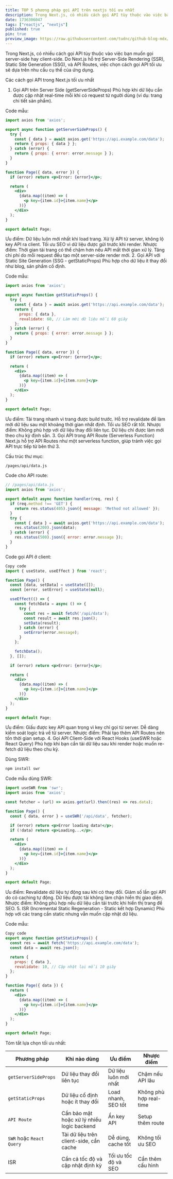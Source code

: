 ```yaml
---
title: TOP 5 phương pháp gọi API trên nextjs tối ưu nhất
description: Trong Next.js, có nhiều cách gọi API tùy thuộc vào việc bạn muốn gọi server-side hay client-side. Do Next.js hỗ trợ Server-Side Rendering (SSR), Static Site Generation (SSG), và API Routes, việc chọn cách gọi API tối ưu sẽ dựa trên nhu cầu cụ thể của ứng dụng.
date: 1736306047
tags: ["reactjs", "nextjs"]
published: true
pin: true
preview_image: https://raw.githubusercontent.com/tudnc/github-blog-mdx/refs/heads/images/top-5-phuong-phap-goi-api-tren-nextjs-hieu-qua.png
---
```


Trong Next.js, có nhiều cách gọi API tùy thuộc vào việc bạn muốn gọi server-side hay client-side. Do Next.js hỗ trợ Server-Side Rendering (SSR), Static Site Generation (SSG), và API Routes, việc chọn cách gọi API tối ưu sẽ dựa trên nhu cầu cụ thể của ứng dụng.

Các cách gọi API trong Next.js tối ưu nhất
1. Gọi API trên Server Side (getServerSideProps)
Phù hợp khi dữ liệu cần được cập nhật real-time mỗi khi có request từ người dùng (ví dụ: trang chi tiết sản phẩm).

Code mẫu:
```jsx
import axios from 'axios';

export async function getServerSideProps() {
  try {
    const { data } = await axios.get('https://api.example.com/data');
    return { props: { data } };
  } catch (error) {
    return { props: { error: error.message } };
  }
}

function Page({ data, error }) {
  if (error) return <p>Error: {error}</p>;

  return (
    <div>
      {data.map((item) => (
        <p key={item.id}>{item.name}</p>
      ))}
    </div>
  );
}

export default Page;
```

Ưu điểm:
Dữ liệu luôn mới nhất khi load trang.
Xử lý API từ server, không lộ key API ra client.
Tối ưu SEO vì dữ liệu được gửi trước khi render.
Nhược điểm:
Thời gian tải trang có thể chậm hơn nếu API mất thời gian xử lý.
Tăng chi phí do mỗi request đều tạo một server-side render mới.
2. Gọi API với Static Site Generation (SSG - getStaticProps)
Phù hợp cho dữ liệu ít thay đổi như blog, sản phẩm cố định.

Code mẫu:
```jsx
import axios from 'axios';

export async function getStaticProps() {
  try {
    const { data } = await axios.get('https://api.example.com/data');
    return {
      props: { data },
      revalidate: 60, // Làm mới dữ liệu mỗi 60 giây
    };
  } catch (error) {
    return { props: { error: error.message } };
  }
}

function Page({ data, error }) {
  if (error) return <p>Error: {error}</p>;

  return (
    <div>
      {data.map((item) => (
        <p key={item.id}>{item.name}</p>
      ))}
    </div>
  );
}

export default Page;
```

Ưu điểm:
Tải trang nhanh vì trang được build trước.
Hỗ trợ revalidate để làm mới dữ liệu sau một khoảng thời gian nhất định.
Tối ưu SEO rất tốt.
Nhược điểm:
Không phù hợp với dữ liệu thay đổi liên tục.
Dữ liệu chỉ được làm mới theo chu kỳ định sẵn.
3. Gọi API trong API Route (Serverless Function)
Next.js hỗ trợ API Routes như một serverless function, giúp tránh việc gọi API trực tiếp từ bên thứ 3.

Cấu trúc thư mục:
```bash
/pages/api/data.js
```
Code cho API route:
```js
// /pages/api/data.js
import axios from 'axios';

export default async function handler(req, res) {
  if (req.method !== 'GET') {
    return res.status(405).json({ message: 'Method not allowed' });
  }
  try {
    const { data } = await axios.get('https://api.example.com/data');
    res.status(200).json(data);
  } catch (error) {
    res.status(500).json({ error: error.message });
  }
}
```
Code gọi API ở client:
```jsx
Copy code
import { useState, useEffect } from 'react';

function Page() {
  const [data, setData] = useState([]);
  const [error, setError] = useState(null);

  useEffect(() => {
    const fetchData = async () => {
      try {
        const res = await fetch('/api/data');
        const result = await res.json();
        setData(result);
      } catch (error) {
        setError(error.message);
      }
    };

    fetchData();
  }, []);

  if (error) return <p>Error: {error}</p>;

  return (
    <div>
      {data.map((item) => (
        <p key={item.id}>{item.name}</p>
      ))}
    </div>
  );
}

export default Page;
```
Ưu điểm:
Giấu được key API quan trọng vì key chỉ gọi từ server.
Dễ dàng kiểm soát logic trả về từ server.
Nhược điểm:
Phải tạo thêm API Routes nên tốn thời gian setup.
4. Gọi API Client-Side với React Hooks (useSWR hoặc React Query)
Phù hợp khi bạn cần tải dữ liệu sau khi render hoặc muốn re-fetch dữ liệu theo chu kỳ.

Dùng SWR:
```bash
npm install swr
```
Code mẫu dùng SWR:
```jsx
import useSWR from 'swr';
import axios from 'axios';

const fetcher = (url) => axios.get(url).then((res) => res.data);

function Page() {
  const { data, error } = useSWR('/api/data', fetcher);

  if (error) return <p>Error loading data!</p>;
  if (!data) return <p>Loading...</p>;

  return (
    <div>
      {data.map((item) => (
        <p key={item.id}>{item.name}</p>
      ))}
    </div>
  );
}

export default Page;
```
Ưu điểm:
Revalidate dữ liệu tự động sau khi có thay đổi.
Giảm số lần gọi API do có caching tự động.
Dữ liệu được tải không làm chặn hiển thị giao diện.
Nhược điểm:
Không phù hợp nếu dữ liệu cần tải trước khi hiển thị trang để SEO.
5. ISR (Incremental Static Regeneration - Static kết hợp Dynamic)
Phù hợp với các trang cần static nhưng vẫn muốn cập nhật dữ liệu.

Code mẫu:
```jsx
Copy code
export async function getStaticProps() {
  const res = await fetch('https://api.example.com/data');
  const data = await res.json();

  return {
    props: { data },
    revalidate: 10, // Cập nhật lại mỗi 10 giây
  };
}

function Page({ data }) {
  return (
    <div>
      {data.map((item) => (
        <p key={item.id}>{item.name}</p>
      ))}
    </div>
  );
}

export default Page;
```

Tóm tắt lựa chọn tối ưu nhất:

| Phương pháp | Khi nào dùng | Ưu điểm | Nhược điểm |
| ----------- | ------------ | ------- | ---------- |
| `getServerSideProps` | Dữ liệu thay đổi liên tục | Dữ liệu luôn mới nhất | Chậm nếu API lâu |
| `getStaticProps` | 	Dữ liệu cố định hoặc ít thay đổi | Load nhanh, SEO tốt | Không phù hợp real-time |
| `API Route` | Cần bảo mật hoặc xử lý nhiều logic backend | Ẩn key API | Setup thêm route |
| `SWR` hoặc `React Query` | Tải dữ liệu trên client-side, cần cache | Dễ dùng, cache tốt | Không tối ưu SEO |
| ISR | Cần cả tốc độ và cập nhật định kỳ	| Tối ưu tốc độ và SEO | Cần thêm cấu hình |
